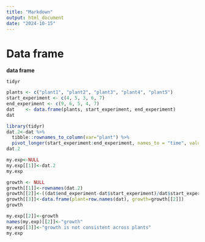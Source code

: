 ```yaml
---
title: "Markdown"
output: html_document
date: "2024-10-15"
---
```

# Data frame

**data frame**

`tidyr`


```r
plants <- c("plant1", "plant2", "plant3", "plant4", "plant5")
start_experiment <- c(4, 5, 3, 6, 7)
end_experiment <- c(9, 6, 5, 4, 7)
dat    <- data.frame(plants, start_experiment, end_experiment)
dat

library(tidyr)
dat.2<-dat %>%
  tibble::rownames_to_column(var="plant") %>%
  pivot_longer(start_experiment:end_experiment, names_to = "time", values_to = "height")
dat.2

my.exp<-NULL
my.exp[[1]]<-dat.2
my.exp

growth <- NULL
growth[[1]]<-rownames(dat.2)
growth[[2]]<-((dat$end_experiment-dat$start_experiment)/dat$start_experiment)
growth[[3]]<-data.frame(plant=row.names(dat), growth=growth[[2]])
growth

my.exp[[2]]<-growth
names(my.exp)[[2]]<-"growth"
my.exp[[3]]<-"growth is not consistent across plants"
my.exp
```